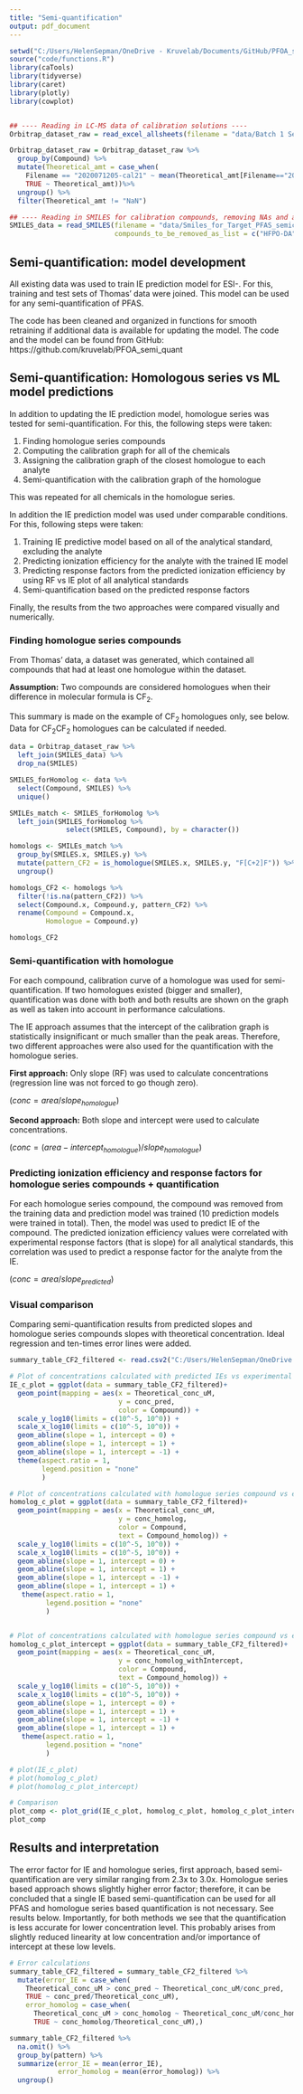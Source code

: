 ```yaml
---
title: "Semi-quantification"
output: pdf_document
---
```


```r
setwd("C:/Users/HelenSepman/OneDrive - Kruvelab/Documents/GitHub/PFOA_semi_quant_HS")
source("code/functions.R")
library(caTools)
library(tidyverse)
library(caret)
library(plotly)
library(cowplot)


## ---- Reading in LC-MS data of calibration solutions ----
Orbitrap_dataset_raw = read_excel_allsheets(filename = "data/Batch 1 Semi Quant w frag.xlsx")

Orbitrap_dataset_raw = Orbitrap_dataset_raw %>% 
  group_by(Compound) %>%
  mutate(Theoretical_amt = case_when(
    Filename == "2020071205-cal21" ~ mean(Theoretical_amt[Filename=="2020071205-cal22"]),
    TRUE ~ Theoretical_amt))%>%
  ungroup() %>%
  filter(Theoretical_amt != "NaN")

## ---- Reading in SMILES for calibration compounds, removing NAs and adducts, mono PAPs, HFPO-DA ----
SMILES_data = read_SMILES(filename = "data/Smiles_for_Target_PFAS_semicolon.csv",
                          compounds_to_be_removed_as_list = c("HFPO-DA", "MeFOSE", "EtFOSE", "10:2 mono PAP", "4:2 mono PAP", "6:2 mono PAP", "8:2 mono PAP"))


```

## Semi-quantification: model development
All existing data was used to train IE prediction model for ESI-. For this, training and test sets of Thomas' data were joined. This model can be used for any semi-quantification of PFAS. 

The code has been cleaned and organized in functions for smooth retraining if additional data is available for updating the model. The code and the model can be found from GitHub: https://github.com/kruvelab/PFOA_semi_quant


## Semi-quantification: Homologous series vs ML model predictions
In addition to updating the IE prediction model, homologue series was tested for semi-quantification. For this, the following steps were taken:

1) Finding homologue series compounds
2) Computing the calibration graph for all of the chemicals
3) Assigning the calibration graph of the closest homologue to each analyte
4) Semi-quantification with the calibration graph of the homologue

This was repeated for all chemicals in the homologue series.

In addition the IE prediction model was used under comparable conditions. For this, following steps were taken:

1) Training IE predictive model based on all of the analytical standard, excluding the analyte
2) Predicting ionization efficiency for the analyte with the trained IE model
3) Predicting response factors from the predicted ionization efficiency by using RF vs IE plot of all analytical standards
4) Semi-quantification based on the predicted response factors

Finally, the results from the two approaches were compared visually and numerically.

### Finding homologue series compounds
From Thomas' data, a dataset was generated, which contained all compounds that had at least one homologue within the dataset.

**Assumption:** Two compounds are considered homologues when their difference in molecular formula is CF~2~. 

This summary is made on the example of CF~2~ homologues only, see below. Data for CF~2~CF~2~ homologues can be calculated if needed.

```r
data = Orbitrap_dataset_raw %>%
  left_join(SMILES_data) %>%
  drop_na(SMILES)

SMILES_forHomolog <- data %>%
  select(Compound, SMILES) %>%
  unique()

SMILEs_match <- SMILES_forHomolog %>%
  left_join(SMILES_forHomolog %>%
              select(SMILES, Compound), by = character())

homologs <- SMILEs_match %>%
  group_by(SMILES.x, SMILES.y) %>%
  mutate(pattern_CF2 = is_homologue(SMILES.x, SMILES.y, "F[C+2]F")) %>% 
  ungroup()

homologs_CF2 <- homologs %>%
  filter(!is.na(pattern_CF2)) %>%
  select(Compound.x, Compound.y, pattern_CF2) %>%
  rename(Compound = Compound.x, 
         Homologue = Compound.y)

homologs_CF2
```

### Semi-quantification with homologue

For each compound, calibration curve of a homologue was used for semi-quantification. If two homologues existed (bigger and smaller), quantification was done with both and both results are shown on the graph as well as taken into account in performance calculations. 

The IE approach assumes that the intercept of the calibration graph is statistically insignificant or much smaller than the peak areas. Therefore, two different approaches were also used for the quantification with the homologue series.

**First approach:** Only slope (RF) was used to calculate concentrations (regression line was not forced to go though zero). 

($conc = area/slope_{homologue}$)

**Second approach:** Both slope and intercept were used to calculate concentrations. 

($conc = (area-intercept_{homologue})/slope_{homologue}$)


### Predicting ionization efficiency and response factors for homologue series compounds + quantification

For each homologue series compound, the compound was removed from the training data and prediction model was trained (10 prediction models were trained in total). Then, the model was used to predict IE of the compound. The predicted ionization efficiency values were correlated with experimental response factors (that is slope) for all analytical standards, this correlation was used to predict a response factor for the analyte from the IE.  

($conc = area/slope_{predicted}$)

### Visual comparison
Comparing semi-quantification results from predicted slopes and homologue series compounds slopes with theoretical concentration.
Ideal regression and ten-times error lines were added.


```r
summary_table_CF2_filtered <- read.csv2("C:/Users/HelenSepman/OneDrive - Kruvelab/Helen_phd/Topics_exp_codes/Lara_PFAS/Melanie/summary_table_CF2_withintercept_filtered.csv")

# Plot of concentrations calculated with predicted IEs vs experimental
IE_c_plot = ggplot(data = summary_table_CF2_filtered)+
  geom_point(mapping = aes(x = Theoretical_conc_uM,
                           y = conc_pred,
                           color = Compound)) +
  scale_y_log10(limits = c(10^-5, 10^0)) +
  scale_x_log10(limits = c(10^-5, 10^0)) +
  geom_abline(slope = 1, intercept = 0) +
  geom_abline(slope = 1, intercept = 1) +
  geom_abline(slope = 1, intercept = -1) +
  theme(aspect.ratio = 1,
        legend.position = "none"
        )

# Plot of concentrations calculated with homologue series compound vs experimental
homolog_c_plot = ggplot(data = summary_table_CF2_filtered)+
  geom_point(mapping = aes(x = Theoretical_conc_uM,
                           y = conc_homolog,
                           color = Compound,
                           text = Compound_homolog)) +
  scale_y_log10(limits = c(10^-5, 10^0)) +
  scale_x_log10(limits = c(10^-5, 10^0)) +
  geom_abline(slope = 1, intercept = 0) +
  geom_abline(slope = 1, intercept = 1) +
  geom_abline(slope = 1, intercept = -1) +
  geom_abline(slope = 1, intercept = 1) +
   theme(aspect.ratio = 1,
         legend.position = "none"
         )


# Plot of concentrations calculated with homologue series compound vs experimental
homolog_c_plot_intercept = ggplot(data = summary_table_CF2_filtered)+
  geom_point(mapping = aes(x = Theoretical_conc_uM,
                           y = conc_homolog_withIntercept,
                           color = Compound,
                           text = Compound_homolog)) +
  scale_y_log10(limits = c(10^-5, 10^0)) +
  scale_x_log10(limits = c(10^-5, 10^0)) +
  geom_abline(slope = 1, intercept = 0) +
  geom_abline(slope = 1, intercept = 1) +
  geom_abline(slope = 1, intercept = -1) +
  geom_abline(slope = 1, intercept = 1) +
   theme(aspect.ratio = 1,
         legend.position = "none"
         )

# plot(IE_c_plot)
# plot(homolog_c_plot)
# plot(homolog_c_plot_intercept)

# Comparison
plot_comp <- plot_grid(IE_c_plot, homolog_c_plot, homolog_c_plot_intercept, ncol = 3)
plot_comp


```

## Results and interpretation
The error factor for IE and homologue series, first approach, based semi-quantification are very similar ranging from 2.3x to 3.0x. Homologue series based approach shows slightly higher error factor; therefore, it can be concluded that a single IE based semi-quantification can be used for all PFAS and homologue series based quantification is not necessary. See results below.
Importantly, for both methods we see that the quantification is less accurate for lower concentration level. This probably arises from slightly reduced linearity at low concentration and/or importance of intercept at these low levels. 

```r

# Error calculations
summary_table_CF2_filtered = summary_table_CF2_filtered %>%
  mutate(error_IE = case_when(
    Theoretical_conc_uM > conc_pred ~ Theoretical_conc_uM/conc_pred,
    TRUE ~ conc_pred/Theoretical_conc_uM),
    error_homolog = case_when(
      Theoretical_conc_uM > conc_homolog ~ Theoretical_conc_uM/conc_homolog,
      TRUE ~ conc_homolog/Theoretical_conc_uM),)

summary_table_CF2_filtered %>%
  na.omit() %>%
  group_by(pattern) %>%
  summarize(error_IE = mean(error_IE),
            error_homolog = mean(error_homolog)) %>%
  ungroup()
```




